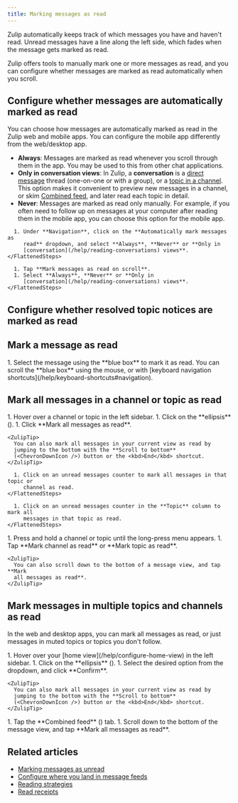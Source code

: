 ```yaml
---
title: Marking messages as read
---
```





Zulip automatically keeps track of which messages you have and haven't read.
Unread messages have a line along the left side, which fades when the message
gets marked as read.

Zulip offers tools to manually mark one or more messages as read, and you can
configure whether messages are marked as read automatically when you scroll.

## Configure whether messages are automatically marked as read

You can choose how messages are automatically marked as read in the Zulip web
and mobile apps. You can configure the mobile app differently from the
web/desktop app.

* **Always**: Messages are marked as read whenever you scroll through them in
  the app. You may be used to this from other chat applications.
* **Only in conversation views**: In Zulip, a **conversation** is a [direct
  message](/help/direct-messages) thread (one-on-one or with a group), or a
  [topic in a channel](/help/introduction-to-topics). This option makes it
  convenient to preview new messages in a channel, or skim [Combined
  feed](/help/combined-feed), and later read each topic in detail.
* **Never**: Messages are marked as read only manually. For example,
  if you often need to follow up on messages at your computer after
  reading them in the mobile app, you can choose this option for the
  mobile app.

<Tabs>
  <TabItem label="Desktop/Web">
    <FlattenedSteps>
      <NavigationSteps target="settings/preferences" />

      1. Under **Navigation**, click on the **Automatically mark messages as
         read** dropdown, and select **Always**, **Never** or **Only in
         [conversation](/help/reading-conversations) views**.
    </FlattenedSteps>
  </TabItem>

  <TabItem label="Mobile">
    <FlattenedSteps>
      <MobileSettings />

      1. Tap **Mark messages as read on scroll**.
      1. Select **Always**, **Never** or **Only in
         [conversation](/help/reading-conversations) views**.
    </FlattenedSteps>
  </TabItem>
</Tabs>

## Configure whether resolved topic notices are marked as read

<ConfigureResolvedNoticesMarkedAsRead />

## Mark a message as read

<Tabs>
  <TabItem label="Desktop/Web">
    <Steps>
      1. Select the message using the **blue box** to mark it as read. You can scroll
         the **blue box** using the mouse, or with [keyboard navigation
         shortcuts](/help/keyboard-shortcuts#navigation).
    </Steps>
  </TabItem>
</Tabs>

## Mark all messages in a channel or topic as read

<Tabs>
  <TabItem label="Via left sidebar">
    <Steps>
      1. Hover over a channel or topic in the left sidebar.
      1. Click on the **ellipsis** (<MoreVerticalIcon />).
      1. Click **Mark all messages as read**.
    </Steps>

    <ZulipTip>
      You can also mark all messages in your current view as read by
      jumping to the bottom with the **Scroll to bottom**
      (<ChevronDownIcon />) button or the <kbd>End</kbd> shortcut.
    </ZulipTip>
  </TabItem>

  <TabItem label="Via inbox view">
    <FlattenedSteps>
      <GoToInbox />

      1. Click on an unread messages counter to mark all messages in that topic or
         channel as read.
    </FlattenedSteps>
  </TabItem>

  <TabItem label="Via recent conversations">
    <FlattenedSteps>
      <GoToRecentConversations />

      1. Click on an unread messages counter in the **Topic** column to mark all
         messages in that topic as read.
    </FlattenedSteps>
  </TabItem>

  <TabItem label="Mobile">
    <Steps>
      1. Press and hold a channel or topic until the long-press menu appears.
      1. Tap **Mark channel as read** or **Mark topic as read**.
    </Steps>

    <ZulipTip>
      You can also scroll down to the bottom of a message view, and tap **Mark
      all messages as read**.
    </ZulipTip>
  </TabItem>
</Tabs>

## Mark messages in multiple topics and channels as read

In the web and desktop apps, you can mark all messages as read, or just messages
in muted topics or topics you don't follow.

<Tabs>
  <TabItem label="Desktop/Web">
    <Steps>
      1. Hover over your [home view](/help/configure-home-view) in the left sidebar.
      1. Click on the **ellipsis** (<MoreVerticalIcon />).
      1. Select the desired option from the dropdown, and click **Confirm**.
    </Steps>

    <ZulipTip>
      You can also mark all messages in your current view as read by
      jumping to the bottom with the **Scroll to bottom**
      (<ChevronDownIcon />) button or the <kbd>End</kbd> shortcut.
    </ZulipTip>
  </TabItem>

  <TabItem label="Mobile">
    <Steps>
      1. Tap the **Combined feed**
         (<AllMessagesIcon />) tab.
      1. Scroll down to the bottom of the message view, and tap **Mark all messages
         as read**.
    </Steps>
  </TabItem>
</Tabs>

## Related articles

* [Marking messages as unread](/help/marking-messages-as-unread)
* [Configure where you land in message feeds](/help/configure-where-you-land)
* [Reading strategies](/help/reading-strategies)
* [Read receipts](/help/read-receipts)
